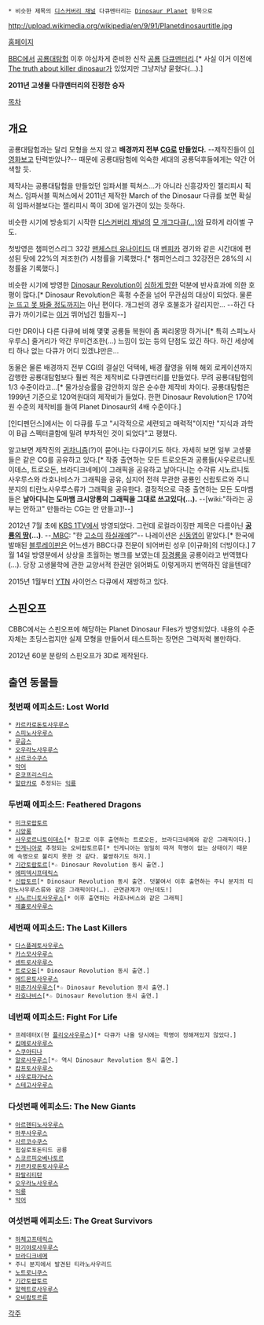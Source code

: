  * 비슷한 제목의 [[디스커버리 채널]] 다큐멘터리는 [[Dinosaur Planet]] 항목으로

http://upload.wikimedia.org/wikipedia/en/9/91/Planetdinosaurtitle.jpg

[http://www.bbc.co.uk/programmes/b014m55k 홈페이지]

[[BBC]]에서 [[공룡대탐험]] 이후 야심차게 준비한 신작 [[공룡]] [[다큐멘터리]].[* 사실 이거 이전에 [[The truth about killer dinosaur]]가 있었지만 그냥저냥 묻혔다(...).]

'''2011년 고생물 다큐멘터리의 진정한 승자'''

[[목차]]

== 개요 ==
공룡대탐험과는 달리 모형을 쓰지 않고 '''배경까지 전부 [[CG]]로 만들었다.''' --제작진들이 [[아바타(2009)|이 영화]]보고 탄력받았나?-- 때문에 공룡대탐험에 익숙한 세대의 공룡덕후들에게는 약간 어색할 듯.

제작사는 공룡대탐험을 만들었던 임파서블 픽쳐스...가 아니라 신흥강자인 젤리피시 픽쳐스. 임파서블 픽쳐스에서 2011년 제작한 March of the Dinosaur 다큐를 보면 확실히 임파서블보다는 젤리피시 쪽이 3D에 일가견이 있는 듯하다.

비슷한 시기에 방송되기 시작한 [[디스커버리 채널]]의 [[Dinosaur Revolution|모 개그다큐(…)]]와 묘하게 라이벌 구도.

첫방영은 챔피언스리그 32강 [[맨체스터 유나이티드]] 대 [[벤피카]] 경기와 같은 시간대에 편성된 탓에 22%의 저조한(?) 시청률을 기록했다.[* 챔피언스리그 32강전은 28%의 시청률을 기록했다.]

비슷한 시기에 방영한 [[Dinosaur Revolution]]이 [[시망|심하게 망한]] 덕분에 반사효과에 의한 호평이 많다.[* Dinosaur Revolution은 혹평 수준을 넘어 무관심의 대상이 되었다. 물론 [[OME|눈 뜨고 못 봐줄 정도]]까지는 아닌 편이다. 개그씬의 경우 호불호가 갈리지만… --하긴 다큐가 까이기로는 [[한반도의 공룡|이거]] 뛰어넘긴 힘들지--]

다만 DR이나 다른 다큐에 비해 몇몇 공룡들 복원이 좀 짜리몽땅 하거나[* 특히 스피노사우루스] 줄거리가 약간 무미건조한(…) 느낌이 있는 등의 단점도 있긴 하다. 하긴 세상에 티 하나 없는 다큐가 어디 있겠냐만은…

동물은 물론 배경까지 전부 CGI의 결실인 덕택에, 배경 촬영을 위해 해외 로케이션까지 감행한 공룡대탐험보다 훨씬 적은 제작비로 다큐멘터리를 만들었다. 무려 공룡대탐험의 1/3 수준이라고…[* 물가상승률을 감안하지 않은 순수한 제작비 차이다. 공룡대탐험은 1999년 기준으로 120억원대의 제작비가 들었다. 한편 Dinosaur Revolution은 170억원 수준의 제작비를 들여 Planet Dinosaur의 4배 수준이다.]

[인디펜던스]에서는 이 다큐를 두고 "시각적으로 세련되고 매력적"이지만 "지식과 과학이 B급 스펙터클함에 밀려 부차적인 것이 되었다"고 평했다.

알고보면 제작진의 [[귀차니즘]](?)이 묻어나는 다큐이기도 하다. 자세히 보면 일부 고생물들은 같은 CG를 공유하고 있다.[* 작중 출연하는 모든 트로오돈과 공룡들(사우로르니토이데스, 트로오돈, 브라디크네메)이 그래픽을 공유하고 날아다니는 수각류 시노르니토사우루스와 라호나비스가 그래픽을 공유, 심지어 전혀 무관한 공룡인 신랍토르와 주니 분지의 티란노사우루스류가 그래픽을 공유한다. 결정적으로 극중 출연하는 모든 도마뱀들은 '''날아디니는 도마뱀 크시앙롱의 그래픽을 그대로 쓰고있다(…).''' --[wiki:"하라는 공부는 안하고" 만들라는 CG는 안 만들고]!--]

2012년 7월 초에 [[KBS 1TV]]에서 방영되었다. 그런데 로컬라이징판 제목은 다름아닌 '''[[공룡의 땅]](…)'''. --[[문화방송| MBC]]: "한 [[고소미]] [[한 뚝배기 하실래예|하실래예]]?"-- 나레이션은 [[신동엽]]이 맡았다.[* 한국에 발매된 [[블루레이]]판은 어느센가 BBC다큐 전문이 되어버린 성우 [이규화]의 더빙이다.]
7월 14일 방영분에서 상상을 초월하는 병크를 보였는데 [[장경룡]]을 공룡이라고 번역했다(…). 당장 고생물학에 관한 교양서적 한권만 읽어봐도 이렇게까지 번역하진 않을텐데?

2015년 1월부터 [[YTN]] 사이언스 다큐에서 재방하고 있다.

== 스핀오프 ==
CBBC에서는 스핀오프에 해당하는 Planet Dinosaur Files가 방영되었다. 내용의 수준 자체는 초딩스럽지만 실제 모형을 만들어서 테스트하는 장면은 그럭저럭 볼만하다.

2012년 60분 분량의 스핀오프가 3D로 제작된다.

== 출연 동물들 ==
=== 첫번째 에피소드: Lost World ===
 * [[카르카로돈토사우루스]]
 * [[스피노사우루스]]
 * [[루곱스]]
 * [[오우라노사우루스]]
 * [[사르코수쿠스]]
 * [[악어]]
 * [[온코프리스티스]]
 * [[알란카]]로 추정되는 [[익룡]]

=== 두번째 에피소드: Feathered Dragons ===
 * [[미크로랍토르]]
 * [[시앙롱]]
 * [[사우로르니토이데스]][* 참고로 이후 출연하는 트로오돈, 브라디크네메와 같은 그래픽이다.]
 * [[인게니아]]로 추정되는 오비랍토르류[* 인게니아는 엄밀히 따져 학명이 없는 상태이기 때문에 속명으로 불리지 못한 것 같다. 불쌍하기도 하지.]
 * [[기간토랍토르]][*☆ Dinosaur Revolution 동시 출연.]
 * [[에피덱시프테릭스]]
 * [[신랍토르]][* Dinosaur Revolution 동시 출연. 덧붙여서 이후 출연하는 주니 분지의 티란노사우루스류와 같은 그래픽이다(…). 근연관계가 아닌데도!]
 * [[시노르니토사우루스]][* 이후 출연하는 라호나비스와 같은 그래픽]
 * [[제홀로사우루스]]

=== 세번째 에피소드: The Last Killers ===
 * [[다스플레토사우루스]]
 * [[카스모사우루스]]
 * [[센트로사우루스]]
 * [[트로오돈]][* Dinosaur Revolution 동시 출연.]
 * [[에드몬토사우루스]]
 * [[마준가사우루스]][*☆ Dinosaur Revolution 동시 출연.]
 * [[라호나비스]][*☆ Dinosaur Revolution 동시 출연.]

=== 네번째 에피소드: Fight For Life ===
 * 프레데터X(현 [[플리오사우루스]])[* 다큐가 나올 당시에는 학명이 정해져있지 않았다.]
 * [[킴메로사우루스]]
 * [[스쿠아티나]]
 * [[알로사우루스]][*☆ 역시 Dinosaur Revolution 동시 출연.]
 * [[캄프토사우루스]]
 * [[사우로파가낙스]]
 * [[스테고사우루스]]
=== 다섯번째 에피소드: The New Giants ===
 * [[아르헨티노사우루스]]
 * [[마푸사우루스]]
 * [[사르코수쿠스]]
 * 힙실로포돈티드 공룡
 * [[스코르피오베나토르]]
 * [[카르카로돈토사우루스]]
 * [[파랄리티탄]]
 * [[오우라노사우루스]]
 * [[익룡]]
 * [[악어]]

=== 여섯번째 에피소드: The Great Survivors ===
 * [[하체고프테릭스]]
 * [[마기야로사우루스]]
 * [[브라디크네메]]
 * 주니 분지에서 발견된 티라노사우리드
 * [[노트로니쿠스]]
 * [[기간토랍토르]]
 * [[알렉트로사우루스]]
 * [[오비랍토르류]]

[[각주]]
